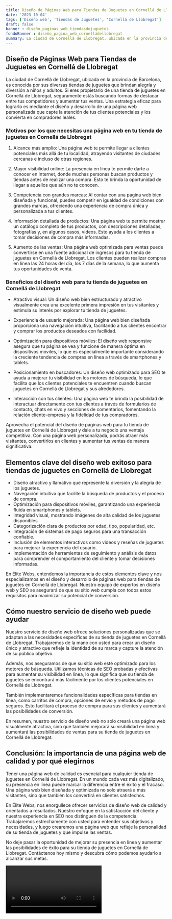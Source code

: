 ```yaml
---
title: Diseño de Páginas Web para Tiendas de Juguetes en Cornellá de Llobregat
date: '2023-10-04'
tags: ['Diseño web', 'Tiendas de Juguetes', 'Cornellá de Llobregat']
draft: false
banner : diseño_paginas_web_tiendasdejuguetes
fondoBanner : diseño_pagina_web_cornelládellobregat
summary: La ciudad de Cornellá de Llobregat, ubicada en la provincia de Barcelona, es conocida por sus diversas tiendas de juguetes que brindan alegría y diversión a niños y adultos. Si eres propietario de una tienda de juguetes en Cornellá de Llobregat, seguramente estás buscando formas de destacar entre tus competidores y aumentar tus ventas. Una estrategia eficaz para lograrlo es mediante el diseño y desarrollo de una página web personalizada que capte la atención de tus clientes potenciales y los convierta en compradores leales.
---
```


## Diseño de Páginas Web para Tiendas de Juguetes en Cornellá de Llobregat

La ciudad de Cornellá de Llobregat, ubicada en la provincia de Barcelona, es conocida por sus diversas tiendas de juguetes que brindan alegría y diversión a niños y adultos. Si eres propietario de una tienda de juguetes en Cornellá de Llobregat, seguramente estás buscando formas de destacar entre tus competidores y aumentar tus ventas. Una estrategia eficaz para lograrlo es mediante el diseño y desarrollo de una página web personalizada que capte la atención de tus clientes potenciales y los convierta en compradores leales.

### Motivos por los que necesitas una página web en tu tienda de juguetes en Cornellá de Llobregat

1. Alcance más amplio: Una página web te permite llegar a clientes potenciales más allá de tu localidad, atrayendo visitantes de ciudades cercanas e incluso de otras regiones.

2. Mayor visibilidad online: La presencia en línea te permite darte a conocer en Internet, donde muchas personas buscan productos y tiendas antes de realizar una compra. Esto te brinda la oportunidad de llegar a aquellos que aún no te conocen.

3. Competencia con grandes marcas: Al contar con una página web bien diseñada y funcional, puedes competir en igualdad de condiciones con grandes marcas, ofreciendo una experiencia de compra única y personalizada a tus clientes.

4. Información detallada de productos: Una página web te permite mostrar un catálogo completo de tus productos, con descripciones detalladas, fotografías y, en algunos casos, videos. Esto ayuda a los clientes a tomar decisiones de compra más informadas.

5. Aumento de las ventas: Una página web optimizada para ventas puede convertirse en una fuente adicional de ingresos para tu tienda de juguetes en Cornellá de Llobregat. Los clientes pueden realizar compras en línea las 24 horas del día, los 7 días de la semana, lo que aumenta tus oportunidades de venta.

### Beneficios del diseño web para tu tienda de juguetes en Cornellá de Llobregat

- Atractivo visual: Un diseño web bien estructurado y atractivo visualmente crea una excelente primera impresión en tus visitantes y estimula su interés por explorar tu tienda de juguetes.

- Experiencia de usuario mejorada: Una página web bien diseñada proporciona una navegación intuitiva, facilitando a tus clientes encontrar y comprar los productos deseados con facilidad.

- Optimización para dispositivos móviles: El diseño web responsive asegura que tu página se vea y funcione de manera óptima en dispositivos móviles, lo que es especialmente importante considerando la creciente tendencia de compras en línea a través de smartphones y tablets.

- Posicionamiento en buscadores: Un diseño web optimizado para SEO te ayuda a mejorar tu visibilidad en los motores de búsqueda, lo que facilita que los clientes potenciales te encuentren cuando buscan juguetes en Cornellá de Llobregat y sus alrededores.

- Interacción con tus clientes: Una página web te brinda la posibilidad de interactuar directamente con tus clientes a través de formularios de contacto, chats en vivo y secciones de comentarios, fomentando la relación cliente-empresa y la fidelidad de tus compradores.

Aprovecha el potencial del diseño de páginas web para tu tienda de juguetes en Cornellá de Llobregat y dale a tu negocio una ventaja competitiva. Con una página web personalizada, podrás atraer más visitantes, convertirlos en clientes y aumentar tus ventas de manera significativa.

<GifSeo />

<Cta />

## Elementos clave del diseño web exitoso para tiendas de juguetes en Cornellá de Llobregat

- Diseño atractivo y llamativo que represente la diversión y la alegría de los juguetes.
- Navegación intuitiva que facilite la búsqueda de productos y el proceso de compra.
- Optimización para dispositivos móviles, garantizando una experiencia fluida en smartphones y tablets.
- Integridad visual, mostrando imágenes de alta calidad de los juguetes disponibles.
- Categorización clara de productos por edad, tipo, popularidad, etc.
- Integración de sistemas de pago seguros para una transacción confiable.
- Inclusión de elementos interactivos como videos y reseñas de juguetes para mejorar la experiencia del usuario.
- Implementación de herramientas de seguimiento y análisis de datos para comprender el comportamiento del cliente y tomar decisiones informadas.

En Élite Webs, entendemos la importancia de estos elementos clave y nos especializamos en el diseño y desarrollo de páginas web para tiendas de juguetes en Cornellá de Llobregat. Nuestro equipo de expertos en diseño web y SEO se asegurará de que su sitio web cumpla con todos estos requisitos para maximizar su potencial de conversión.

## Cómo nuestro servicio de diseño web puede ayudar

Nuestro servicio de diseño web ofrece soluciones personalizadas que se adaptan a las necesidades específicas de su tienda de juguetes en Cornellá de Llobregat. Trabajaremos de la mano con usted para crear un diseño único y atractivo que refleje la identidad de su marca y capture la atención de su público objetivo.

Además, nos aseguramos de que su sitio web esté optimizado para los motores de búsqueda. Utilizamos técnicas de SEO probadas y efectivas para aumentar su visibilidad en línea, lo que significa que su tienda de juguetes se encontrará más fácilmente por los clientes potenciales en Cornellá de Llobregat.

También implementaremos funcionalidades específicas para tiendas en línea, como carritos de compra, opciones de envío y métodos de pago seguros. Esto facilitará el proceso de compra para sus clientes y aumentará las posibilidades de conversión.

En resumen, nuestro servicio de diseño web no solo creará una página web visualmente atractiva, sino que también mejorará su visibilidad en línea y aumentará las posibilidades de ventas para su tienda de juguetes en Cornellá de Llobregat.

## Conclusión: la importancia de una página web de calidad y por qué elegirnos

Tener una página web de calidad es esencial para cualquier tienda de juguetes en Cornellá de Llobregat. En un mundo cada vez más digitalizado, su presencia en línea puede marcar la diferencia entre el éxito y el fracaso. Una página web bien diseñada y optimizada no solo atraerá a más visitantes, sino que también los convertirá en clientes satisfechos.

En Élite Webs, nos enorgullece ofrecer servicios de diseño web de calidad y orientados a resultados. Nuestro enfoque en la satisfacción del cliente y nuestra experiencia en SEO nos distinguen de la competencia. Trabajaremos estrechamente con usted para entender sus objetivos y necesidades, y luego crearemos una página web que refleje la personalidad de su tienda de juguetes y que impulse las ventas.

No deje pasar la oportunidad de mejorar su presencia en línea y aumentar las posibilidades de éxito para su tienda de juguetes en Cornellá de Llobregat. Contáctenos hoy mismo y descubra cómo podemos ayudarlo a alcanzar sus metas.

<Video />

<CtaBot job='Tiendas de Juguetes' city='Cornellá de Llobregat'/>

<Gmaps query='Cornellá de Llobregat+españa+maps' />